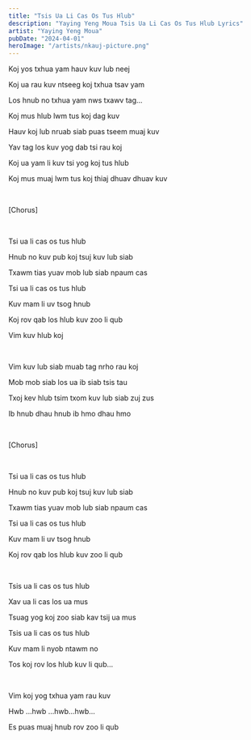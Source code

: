 ```yaml
---
title: "Tsis Ua Li Cas Os Tus Hlub"
description: "Yaying Yeng Moua Tsis Ua Li Cas Os Tus Hlub Lyrics"
artist: "Yaying Yeng Moua"
pubDate: "2024-04-01"
heroImage: "/artists/nkauj-picture.png"
---
```


Koj yos txhua yam hauv kuv lub neej

Koj ua rau kuv ntseeg koj txhua tsav yam

Los hnub no txhua yam nws txawv tag...

Koj mus hlub lwm tus koj dag kuv

Hauv koj lub nruab siab puas tseem muaj kuv

Yav tag los kuv yog dab tsi rau koj

Koj ua yam li kuv tsi yog koj tus hlub

Koj mus muaj lwm tus koj thiaj dhuav dhuav kuv

<br />

[Chorus]

<br />

Tsi ua li cas os tus hlub

Hnub no kuv pub koj tsuj kuv lub siab

Txawm tias yuav mob lub siab npaum cas

Tsi ua li cas os tus hlub

Kuv mam li uv tsog hnub

Koj rov qab los hlub kuv zoo li qub

Vim kuv hlub koj

<br />

Vim kuv lub siab muab tag nrho rau koj

Mob mob siab los ua ib siab tsis tau

Txoj kev hlub tsim txom kuv lub siab zuj zus

Ib hnub dhau hnub ib hmo dhau hmo

<br />

[Chorus]

<br />

Tsi ua li cas os tus hlub

Hnub no kuv pub koj tsuj kuv lub siab

Txawm tias yuav mob lub siab npaum cas

Tsi ua li cas os tus hlub

Kuv mam li uv tsog hnub

Koj rov qab los hlub kuv zoo li qub

<br />

Tsis ua li cas os tus hlub

Xav ua li cas los ua mus

Tsuag yog koj zoo siab kav tsij ua mus

Tsis ua li cas os tus hlub

Kuv mam li nyob ntawm no

Tos koj rov los hlub kuv li qub...

<br />

Vim koj yog txhua yam rau kuv

Hwb ...hwb ...hwb...hwb...

Es puas muaj hnub rov zoo li qub
